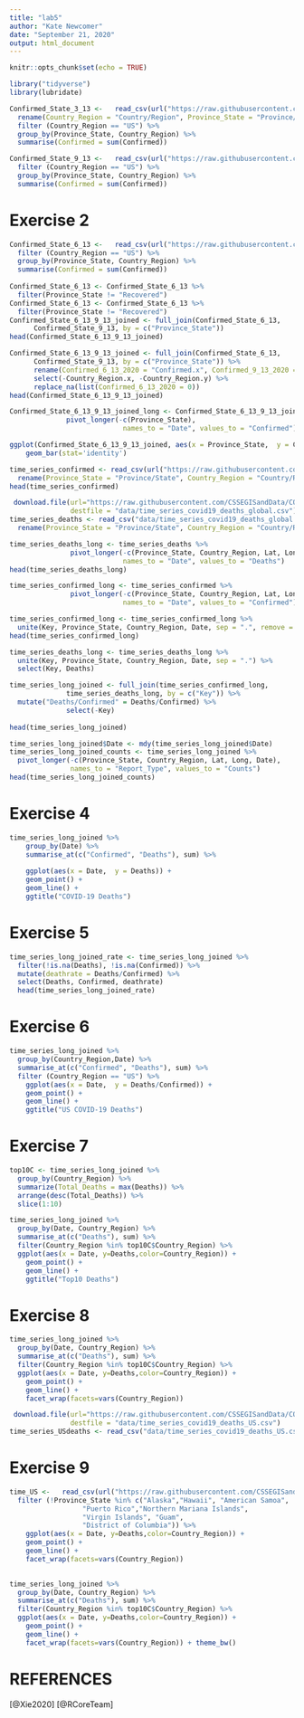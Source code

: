 ```yaml
---
title: "lab5"
author: "Kate Newcomer"
date: "September 21, 2020"
output: html_document
---
```


```r
knitr::opts_chunk$set(echo = TRUE)
```

```r
library("tidyverse")
library(lubridate)
```

```r
Confirmed_State_3_13 <-   read_csv(url("https://raw.githubusercontent.com/CSSEGISandData/COVID-19/master/csse_covid_19_data/csse_covid_19_daily_reports/03-13-2020.csv")) %>%
  rename(Country_Region = "Country/Region", Province_State = "Province/State") %>% 
  filter (Country_Region == "US") %>% 
  group_by(Province_State, Country_Region) %>% 
  summarise(Confirmed = sum(Confirmed)) 
```

```r
Confirmed_State_9_13 <-   read_csv(url("https://raw.githubusercontent.com/CSSEGISandData/COVID-19/master/csse_covid_19_data/csse_covid_19_daily_reports/09-13-2020.csv")) %>% 
  filter (Country_Region == "US") %>% 
  group_by(Province_State, Country_Region) %>% 
  summarise(Confirmed = sum(Confirmed)) 
```

# Exercise 2
```r
Confirmed_State_6_13 <-   read_csv(url("https://raw.githubusercontent.com/CSSEGISandData/COVID-19/master/csse_covid_19_data/csse_covid_19_daily_reports/06-13-2020.csv")) %>%
  filter (Country_Region == "US") %>% 
  group_by(Province_State, Country_Region) %>% 
  summarise(Confirmed = sum(Confirmed)) 
  
Confirmed_State_6_13 <- Confirmed_State_6_13 %>% 
  filter(Province_State != "Recovered") 
Confirmed_State_6_13 <- Confirmed_State_6_13 %>% 
  filter(Province_State != "Recovered") 
Confirmed_State_6_13_9_13_joined <- full_join(Confirmed_State_6_13,
      Confirmed_State_9_13, by = c("Province_State"))
head(Confirmed_State_6_13_9_13_joined)
```

```r
Confirmed_State_6_13_9_13_joined <- full_join(Confirmed_State_6_13,
      Confirmed_State_9_13, by = c("Province_State")) %>% 
      rename(Confirmed_6_13_2020 = "Confirmed.x", Confirmed_9_13_2020 = "Confirmed.y") %>% 
      select(-Country_Region.x, -Country_Region.y) %>% 
      replace_na(list(Confirmed_6_13_2020 = 0))
head(Confirmed_State_6_13_9_13_joined)
```
```r
Confirmed_State_6_13_9_13_joined_long <- Confirmed_State_6_13_9_13_joined %>% 
              pivot_longer(-c(Province_State),
                            names_to = "Date", values_to = "Confirmed")
```
```r
ggplot(Confirmed_State_6_13_9_13_joined, aes(x = Province_State,  y = Confirmed_6_13_2020))  + 
    geom_bar(stat='identity')
```
```r
time_series_confirmed <- read_csv(url("https://raw.githubusercontent.com/CSSEGISandData/COVID-19/master/csse_covid_19_data/csse_covid_19_time_series/time_series_covid19_confirmed_global.csv")) %>%
  rename(Province_State = "Province/State", Country_Region = "Country/Region")
head(time_series_confirmed)
```
```r
 download.file(url="https://raw.githubusercontent.com/CSSEGISandData/COVID-19/master/csse_covid_19_data/csse_covid_19_time_series/time_series_covid19_deaths_global.csv", 
               destfile = "data/time_series_covid19_deaths_global.csv")
time_series_deaths <- read_csv("data/time_series_covid19_deaths_global.csv")%>%
  rename(Province_State = "Province/State", Country_Region = "Country/Region") 
```
```r
time_series_deaths_long <- time_series_deaths %>% 
               pivot_longer(-c(Province_State, Country_Region, Lat, Long),
                            names_to = "Date", values_to = "Deaths") 
head(time_series_deaths_long)

```
```r
time_series_confirmed_long <- time_series_confirmed %>% 
               pivot_longer(-c(Province_State, Country_Region, Lat, Long),
                            names_to = "Date", values_to = "Confirmed") 

time_series_confirmed_long <- time_series_confirmed_long %>% 
  unite(Key, Province_State, Country_Region, Date, sep = ".", remove = FALSE)
head(time_series_confirmed_long)
```
```r
time_series_deaths_long <- time_series_deaths_long %>% 
  unite(Key, Province_State, Country_Region, Date, sep = ".") %>% 
  select(Key, Deaths)

time_series_long_joined <- full_join(time_series_confirmed_long,
              time_series_deaths_long, by = c("Key")) %>% 
  mutate("Deaths/Confirmed" = Deaths/Confirmed) %>%
              select(-Key) 
  
head(time_series_long_joined)
```
```r
time_series_long_joined$Date <- mdy(time_series_long_joined$Date)
time_series_long_joined_counts <- time_series_long_joined %>% 
  pivot_longer(-c(Province_State, Country_Region, Lat, Long, Date),
               names_to = "Report_Type", values_to = "Counts")
head(time_series_long_joined_counts)
```
# Exercise 4
```r
time_series_long_joined %>% 
    group_by(Date) %>% 
    summarise_at(c("Confirmed", "Deaths"), sum) %>% 
    
    ggplot(aes(x = Date,  y = Deaths)) + 
    geom_point() +
    geom_line() +
    ggtitle("COVID-19 Deaths")
```
# Exercise 5
```r
time_series_long_joined_rate <- time_series_long_joined %>%
  filter(!is.na(Deaths), !is.na(Confirmed)) %>%
  mutate(deathrate = Deaths/Confirmed) %>%
  select(Deaths, Confirmed, deathrate)
  head(time_series_long_joined_rate)
```

# Exercise 6
```r

  
time_series_long_joined %>% 
  group_by(Country_Region,Date) %>% 
  summarise_at(c("Confirmed", "Deaths"), sum) %>% 
  filter (Country_Region == "US") %>% 
    ggplot(aes(x = Date,  y = Deaths/Confirmed)) + 
    geom_point() +
    geom_line() +
    ggtitle("US COVID-19 Deaths")
```

# Exercise 7
```r
top10C <- time_series_long_joined %>% 
  group_by(Country_Region) %>% 
  summarize(Total_Deaths = max(Deaths)) %>%
  arrange(desc(Total_Deaths)) %>%
  slice(1:10) 

time_series_long_joined %>%
  group_by(Date, Country_Region) %>%
  summarise_at(c("Deaths"), sum) %>%
  filter(Country_Region %in% top10C$Country_Region) %>% 
  ggplot(aes(x = Date, y=Deaths,color=Country_Region)) + 
    geom_point() +
    geom_line() +
    ggtitle("Top10 Deaths")
```

# Exercise 8
```r
time_series_long_joined %>%
  group_by(Date, Country_Region) %>%
  summarise_at(c("Deaths"), sum) %>%
  filter(Country_Region %in% top10C$Country_Region) %>% 
  ggplot(aes(x = Date, y=Deaths,color=Country_Region)) + 
    geom_point() +
    geom_line() +
    facet_wrap(facets=vars(Country_Region))
```
```r
 download.file(url="https://raw.githubusercontent.com/CSSEGISandData/COVID-19/master/csse_covid_19_data/csse_covid_19_time_series/time_series_covid19_deaths_US.csv", 
               destfile = "data/time_series_covid19_deaths_US.csv")
time_series_USdeaths <- read_csv("data/time_series_covid19_deaths_US.csv")
```

# Exercise 9
```r
time_US <-   read_csv(url("https://raw.githubusercontent.com/CSSEGISandData/COVID-19/master/csse_covid_19_data/csse_covid_19_time_series/time_series_covid19_deaths_US.csv")) %>% 
  filter (!Province_State %in% c("Alaska","Hawaii", "American Samoa",
                  "Puerto Rico","Northern Mariana Islands", 
                  "Virgin Islands", "Guam",
                  "District of Columbia")) %>%
    ggplot(aes(x = Date, y=Deaths,color=Country_Region)) + 
    geom_point() +
    geom_line() +
    facet_wrap(facets=vars(Country_Region))
  
```

```r
time_series_long_joined %>%
  group_by(Date, Country_Region) %>%
  summarise_at(c("Deaths"), sum) %>%
  filter(Country_Region %in% top10C$Country_Region) %>% 
  ggplot(aes(x = Date, y=Deaths,color=Country_Region)) + 
    geom_point() +
    geom_line() +
    facet_wrap(facets=vars(Country_Region)) + theme_bw()
```

# REFERENCES
[@Xie2020]
[@RCoreTeam]





